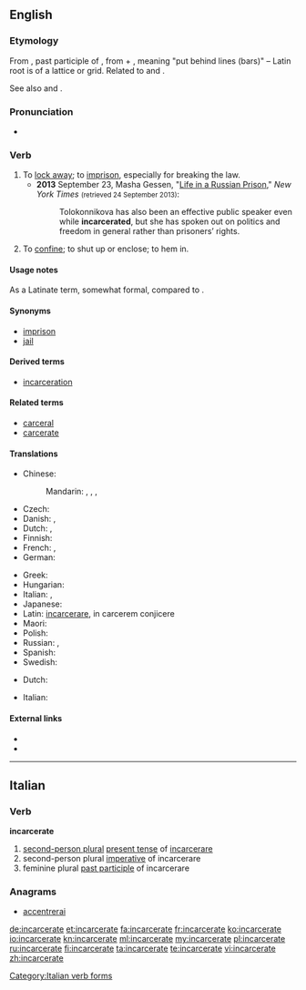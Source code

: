 ==English==

===Etymology===
From {{etyl|ML.|en}} {{term|incarceratus}}, past participle of {{term|incarcerare||to imprison|lang=la}}, from {{etyl|la|en}} {{term|in||in|lang=la}} + {{term|carcer||a prison|lang=la}}, meaning "put behind lines (bars)" – Latin root is of a lattice or grid. Related to {{term|cancel||cross out with lines|lang=en}} and {{term|chancel||area behind a lattice|lang=en}}.

See also {{term|carcerate|lang=en}} and {{term|cancer|lang=en}}.

===Pronunciation===
* {{a|UK}} {{IPA|/ɪnˈkɑː.sə.ɹeɪt/}}

===Verb===
{{en-verb|incarcerat|ing}}

# To [[lock away]]; to [[imprison]], especially for breaking the law.
#* '''2013''' September 23, Masha Gessen, "[http://latitude.blogs.nytimes.com/2013/09/23/life-in-a-russian-prison/ Life in a Russian Prison]," ''New York Times'' <small>(retrieved 24 September 2013)</small>:
#*: Tolokonnikova has also been an effective public speaker even while '''incarcerated''', but she has spoken out on politics and freedom in general rather than prisoners’ rights.
# To [[confine]]; to shut up or enclose; to hem in.

====Usage notes====
As a Latinate term, somewhat formal, compared to {{term|imprison|lang=en}}.

====Synonyms====
* [[imprison]]
* [[jail]]

====Derived terms====
* [[incarceration]]

====Related terms====
* [[carceral]]
* [[carcerate]]

====Translations====
{{trans-top|to lock away in prison}}
* Chinese:
*: Mandarin: {{t+|cmn|監禁|sc=Hani}}, {{t|cmn|监禁|tr=jiānjìn|sc=Hani}}, {{t+|cmn|禁閉|sc=Hani}}, {{t+|cmn|禁闭|tr=jìnbì|sc=Hani}}
* Czech: {{t+|cs|věznit}}
* Danish: {{t|da|indespære}},  {{t|da|fængsle}}
* Dutch: {{t+|nl|opsluiten}}, {{t+|nl|gevangenzetten}}
* Finnish: {{t+|fi|vangita}}
* French: {{t+|fr|incarcérer}}, {{t|fr|imprisonner}}
* German: {{t+|de|einsperren}}
{{trans-mid}}
* Greek: {{t+|el|φυλακίσει|tr=phylakísei|sc=Grek}}
* Hungarian: {{t+|hu|bebörtönöz}}
* Italian: {{t+|it|incarcerare}}, {{t+|it|imprigionare}}
* Japanese: {{t|ja|投獄|tr=とうごくする, tōgoku suru|alt=投獄する|sc=Jpan}}
* Latin: [[incarcerare]], in carcerem conjicere
* Maori: {{t|mi|mauhere}}
* Polish: {{t|pl|uwięzić}}
* Russian: {{t|ru|заключать в тюрьму|tr=zaključátʹ v tjurʹmú|sc=Cyrl}} {{impf}}, {{t|ru|заключить в тюрьму|tr=zaključítʹ v tjurʹmú|sc=Cyrl}} {{pf.}}
* Spanish: {{t+|es|encarcelar}}
* Swedish: {{t|sv|inspärra}}
{{trans-bottom}}

{{trans-top|to confine}}
* Dutch: {{t+|nl|intomen}}
{{trans-mid}}
* Italian: {{t+|it|imprigionare}}
{{trans-bottom}}

====External links====
* {{R:Webster 1913}}
* {{R:Century 1911}}

----

==Italian==

===Verb===
'''incarcerate'''

# [[second-person plural]] [[present tense]] of [[incarcerare]]
# second-person plural [[imperative]] of incarcerare
# feminine plural [[past participle]] of incarcerare

===Anagrams===
* [[accentrerai#Italian|accentrerai]]

[[Category:Italian verb forms]]

[[de:incarcerate]]
[[et:incarcerate]]
[[fa:incarcerate]]
[[fr:incarcerate]]
[[ko:incarcerate]]
[[io:incarcerate]]
[[kn:incarcerate]]
[[ml:incarcerate]]
[[my:incarcerate]]
[[pl:incarcerate]]
[[ru:incarcerate]]
[[fi:incarcerate]]
[[ta:incarcerate]]
[[te:incarcerate]]
[[vi:incarcerate]]
[[zh:incarcerate]]
